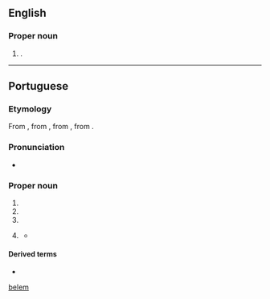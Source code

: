 {{also|belem|belém|Belem}}
==English==
{{wikipedia}}

===Proper noun===
{{head|en|proper nouns}}

# {{place|en|municipality/state capital|s/Pará|c/Brazil}}.

[[Category:English terms spelled with É|belem]]

----

==Portuguese==

===Etymology===
From {{inh|pt|roa-opt|Beleen}}, from {{inh|pt|la|Bēthlehemum}}, from {{der|pt|grc|Βηθλεέμ}}, from {{der|pt|he|בּית לחם|tr=bet lékhem}}.

===Pronunciation===
{{pt-IPA}}
* {{hyph|pt|Be|lém}}

===Proper noun===
{{pt-proper noun}}

# {{place|pt|city|c/Palestine|t1=Bethlehem}}
# {{place|pt|city/state capital|s/Pará|c/Brazil|t1=Belém}}
# {{place|pt|parish|mun:pref/Lisbon|c/Portugal|t1=Belém}}
# {{lb|pt|Portugal|politics}} {{clipping of|pt|[[palácio|Palácio]] [[nacional|Nacional]] [[de]] [[Belém]]|nodot=1}} {{gloss|Belém Palace, residency of the Portuguese president}}
#* {{quote-journal|pt|date=2015-11-23|author=Nuno Sá Lourenço|title=Cavaco impõe seis condições para indigitar Costa|work=Público|url=http://www.publico.pt/politica/noticia/cavaco-impoe-seis-condicoes-para-indigitar-costa-1715273|passage=A audiência do secretário-geral do PS com o Presidente da República, terminou esta segunda-feira ao fim de meia-hora. António Costa saiu de '''Belém''' sem fazer qualquer declaração.}}

====Derived terms====
* {{l|pt|belenzada}}

{{topics|pt|Exonyms}}